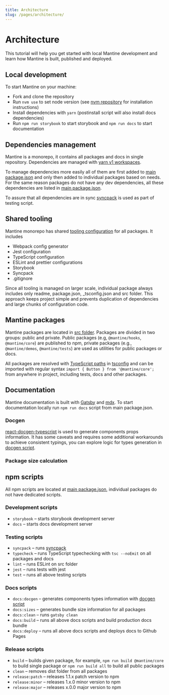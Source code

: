 ```yaml
---
title: Architecture
slug: /pages/architecture/
---
```


# Architecture

This tutorial will help you get started with local Mantine development and learn how Mantine is built, published and deployed.

## Local development

To start Mantine on your machine:

- Fork and clone the repository
- Run `nvm use` to set node version (see [nvm repository](https://github.com/nvm-sh/nvm) for installation instructions)
- Install dependencies with `yarn` (postinstall script will also install docs dependencies)
- Run `npm run storybook` to start storybook and `npm run docs` to start documentation

## Dependencies management

Mantine is a monorepo, it contains all packages and docs in single repository.
Dependencies are managed with [yarn v1 workspaces](https://classic.yarnpkg.com/en/docs/workspaces/).

To manage dependencies more easily all of them are first added to [main package.json](https://github.com/mantinedev/mantine/blob/master/package.json)
and only then added to individual packages based on needs.
For the same reason packages do not have any dev dependencies, all these dependencies are listed in [main package.json](https://github.com/mantinedev/mantine/blob/master/package.json).

To assure that all dependencies are in sync [syncpack](https://www.npmjs.com/package/syncpack)
is used as part of testing script.

## Shared tooling

Mantine monorepo has shared [tooling configuration](https://github.com/mantinedev/mantine/tree/master/configuration) for all packages. It includes

- Webpack config generator
- Jest configuration
- TypeScript configuration
- ESLint and prettier configurations
- Storybook
- Syncpack
- .gitignore

Since all tooling is managed on larger scale, individual package always
includes only readme, package.json, \_tsconfig.json and src folder.
This approach keeps project simple and prevents duplication of dependencies and large chunks of configuration code.

## Mantine packages

Mantine packages are located in [src folder](https://github.com/mantinedev/mantine/tree/master/src).
Packages are divided in two groups: public and private. Public packages (e.g, `@mantine/hooks`, `@mantine/core`) are published to npm,
private packages (e.g., `@mantine/demos`, `@mantine/tests`) are used as utilities for public packages or docs.

All packages are resolved with [TypeScript paths](https://www.typescriptlang.org/docs/handbook/module-resolution.html)
in [tsconfig](https://github.com/mantinedev/mantine/blob/master/tsconfig.json)
and can be imported with regular syntax `import { Button } from '@mantine/core';`
from anywhere in project, including tests, docs and other packages.

## Documentation

Mantine documentation is built with [Gatsby](http://gatsbyjs.org/) and [mdx](https://mdxjs.com/).
To start documentation locally run `npm run docs` script from main package.json.

### Docgen

[react-docgen-typescript](https://github.com/styleguidist/react-docgen-typescript)
is used to generate components props information.
It has some caveats and requires some additional workarounds to achieve consistent typings,
you can explore logic for types generation in [docgen script](https://github.com/mantinedev/mantine/blob/master/scripts/docgen.ts).

### Package size calculation

## npm scripts

All npm scripts are located at [main package.json](https://github.com/mantinedev/mantine/blob/master/package.json),
individual packages do not have dedicated scripts.

### Development scripts

- `storybook` – starts storybook development server
- `docs` – starts docs development server

### Testing scripts

- `syncpack` – runs [syncpack](https://www.npmjs.com/package/syncpack)
- `typecheck` – runs TypeScript typechecking with `tsc --noEmit` on all packages and docs
- `lint` – runs ESLint on src folder
- `jest` – runs tests with jest
- `test` – runs all above testing scripts

### Docs scripts

- `docs:docgen` – generates components types information with [docgen script](https://github.com/mantinedev/mantine/blob/master/scripts/docgen.ts)
- `docs:sizes` – generates bundle size information for all packages
- `docs:clean` – runs `gatsby clean`
- `docs:build` – runs all above docs scripts and build production docs bundle
- `docs:deploy` – runs all above docs scripts and deploys docs to Github Pages

### Release scripts

- `build` – builds given package, for example, `npm run build @mantine/core` to build single package or `npm run build all` to build all public packages
- `clean` – removes dist folder from all packages
- `release:patch` – releases 1.1.x patch version to npm
- `release:minor` – releases 1.x.0 minor version to npm
- `release:major` – releases x.0.0 major version to npm
